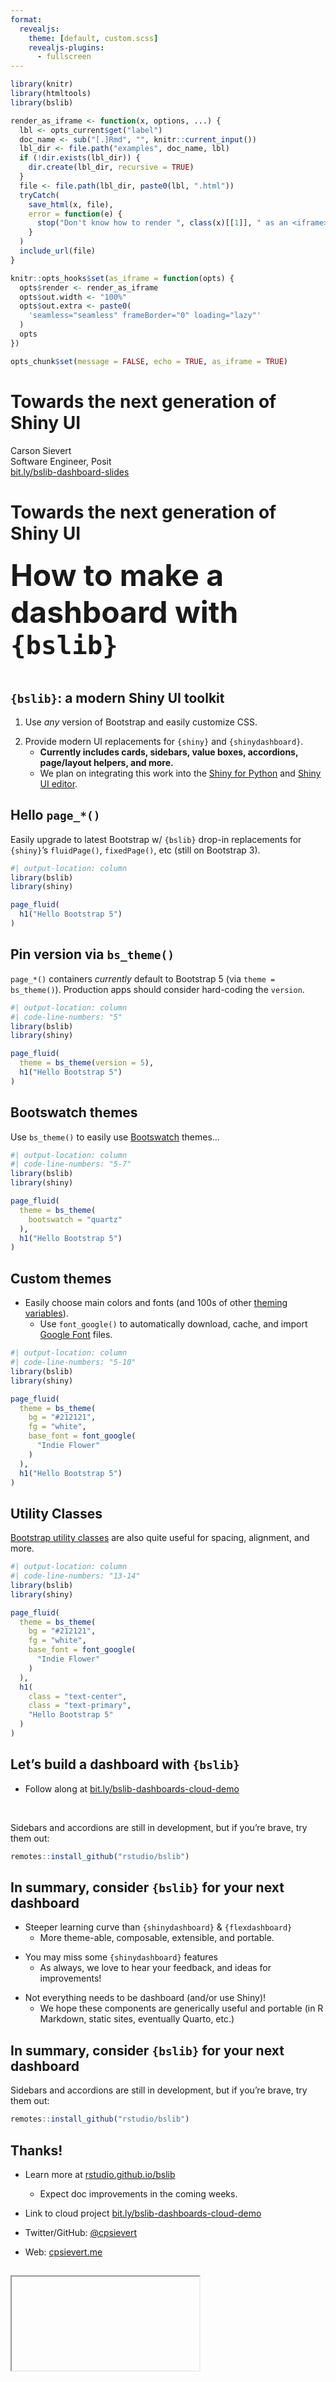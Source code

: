 ```yaml
---
format: 
  revealjs:
    theme: [default, custom.scss]
    revealjs-plugins:
      - fullscreen
---
```


```r
library(knitr)
library(htmltools)
library(bslib)

render_as_iframe <- function(x, options, ...) {
  lbl <- opts_current$get("label")
  doc_name <- sub("[.]Rmd", "", knitr::current_input())
  lbl_dir <- file.path("examples", doc_name, lbl)
  if (!dir.exists(lbl_dir)) {
    dir.create(lbl_dir, recursive = TRUE)
  }
  file <- file.path(lbl_dir, paste0(lbl, ".html"))  
  tryCatch(
    save_html(x, file),
    error = function(e) {
      stop("Don't know how to render ", class(x)[[1]], " as an <iframe>")
    }
  )
  include_url(file)
}

knitr::opts_hooks$set(as_iframe = function(opts) {
  opts$render <- render_as_iframe
  opts$out.width <- "100%"
  opts$out.extra <- paste0(
    'seamless="seamless" frameBorder="0" loading="lazy"'
  )
  opts
})

opts_chunk$set(message = FALSE, echo = TRUE, as_iframe = TRUE)
```

# Towards the next generation of Shiny UI {.title-slide background-image="ship.webp" background-size="contain"}

Carson Sievert  
Software Engineer, Posit  
[bit.ly/bslib-dashboard-slides](https://bit.ly/bslib-dashboard-slides)

# Towards the next generation of Shiny UI {.title-slide .title-slide-strike background-image="ship.webp" background-size="contain"}

::: {style='visibility:hidden;'}
Carson Sievert
Software Engineer, Posit
[bit.ly/bslib-dashboard-slides](https://bit.ly/bslib-dashboard-slides)
:::

::: {style='font-size:3rem; font-weight:700; margin-top:-4rem;'}
How to make a dashboard with `{bslib}`
:::

## `{bslib}`: a modern Shiny UI toolkit

1.  Use *any* version of Bootstrap and easily customize CSS.

::: {.incremental}
2.  Provide modern UI replacements for `{shiny}` and `{shinydashboard}`.
    -  <b>Currently includes cards, sidebars, value boxes, accordions, page/layout helpers, and more.</b>
    -  We plan on integrating this work into the [Shiny for Python](https://shiny.rstudio.com/py/) and [Shiny UI editor](https://rstudio.github.io/shinyuieditor/).
:::


## Hello `page_*()`

::: {.font-sm}
Easily upgrade to latest Bootstrap w/ `{bslib}` drop-in replacements for `{shiny}`'s `fluidPage()`, `fixedPage()`, etc (still on Bootstrap 3).
:::

```r
#| output-location: column
library(bslib)
library(shiny)

page_fluid(
  h1("Hello Bootstrap 5")
)
```

## Pin version via `bs_theme()`

::: {.font-sm}
`page_*()` containers _currently_ default to Bootstrap 5 (via `theme = bs_theme()`). Production apps should consider hard-coding the `version`.
:::

```r
#| output-location: column
#| code-line-numbers: "5"
library(bslib)
library(shiny)

page_fluid(
  theme = bs_theme(version = 5),
  h1("Hello Bootstrap 5")
)
```


## Bootswatch themes

::: {.font-sm}
Use `bs_theme()` to easily use [Bootswatch](https://bootswatch.com) themes...
:::

```r
#| output-location: column
#| code-line-numbers: "5-7"
library(bslib)
library(shiny)

page_fluid(
  theme = bs_theme(
    bootswatch = "quartz"
  ),
  h1("Hello Bootstrap 5")
)
```


## Custom themes

::: {.font-sm}
- Easily choose main colors and fonts (and 100s of other [theming variables](https://rstudio.github.io/bslib/articles/bs5-variables.html)).
    - Use `font_google()` to automatically download, cache, and import [Google Font](https://fonts.google.com/) files.
:::

```r
#| output-location: column
#| code-line-numbers: "5-10"
library(bslib)
library(shiny)

page_fluid(
  theme = bs_theme(
    bg = "#212121", 
    fg = "white",
    base_font = font_google(
      "Indie Flower"
    )
  ),
  h1("Hello Bootstrap 5")
)
```


## Utility Classes

::: {.font-sm}
[Bootstrap utility classes](https://getbootstrap.com/docs/5.3/utilities/text/) are also quite useful for spacing, alignment, and more. 
:::

```r
#| output-location: column
#| code-line-numbers: "13-14"
library(bslib)
library(shiny)

page_fluid(
  theme = bs_theme(
    bg = "#212121",
    fg = "white",
    base_font = font_google(
      "Indie Flower"
    )
  ),
  h1(
    class = "text-center", 
    class = "text-primary",
    "Hello Bootstrap 5"
  )
)
```

## Let's build a dashboard with `{bslib}`

- Follow along at [bit.ly/bslib-dashboards-cloud-demo](https://bit.ly/bslib-dashboards-cloud-demo)

<br>

::: callout-caution

Sidebars and accordions are still in development, but if you're brave, try them out:

```r
remotes::install_github("rstudio/bslib")
```

:::


<!--
## `{bslib}` components {.smaller .scrollable}

::: {.columns}

::: {.column}
1. `card()`
    - Group related information with borders and padding.
2. `sidebar()` + `layout_sidebar()`
    - Flexible, collapsing, sidebar layout.
3. `value_box()`
    - Highlight a value with a title.
:::

::: {.column}
4. `accordion()`
    - Collapsible content panels.
5. `layout_column_wrap()`
    - Wrap a 1d sequence of UI elements into a responsive 2d grid. 
6. A more complete grammar of `nav()`-igation components.
    - Among other things, introduces card-based navs (e.g., `navs_tab_card()`).
:::

:::

::: {.fragment}
### That's basically all one needs for a dashboard!
:::
-->


## In summary, consider `{bslib}` for your next dashboard {.smaller}

::: {.fragment}
-  Steeper learning curve than `{shinydashboard}` & `{flexdashboard}`
    - More theme-able, composable, extensible, and portable.
:::

::: {.fragment}
- You may miss some `{shinydashboard}` features
    - As always, we love to hear your feedback, and ideas for improvements!
:::

::: {.fragment}
-  Not everything needs to be dashboard (and/or use Shiny)! 
    - We hope these components are generically useful and portable (in R Markdown, static sites, eventually Quarto, etc.)
:::

## In summary, consider `{bslib}` for your next dashboard

::: callout-caution

Sidebars and accordions are still in development, but if you're brave, try them out:

```r
remotes::install_github("rstudio/bslib")
```

:::

## Thanks!

-  Learn more at [rstudio.github.io/bslib](https://rstudio.github.io/bslib)
    - Expect doc improvements in the coming weeks.

- Link to cloud project [bit.ly/bslib-dashboards-cloud-demo](https://bit.ly/bslib-dashboards-cloud-demo)

- Twitter/GitHub: [@cpsievert](https://twitter.com/cpsievert)

- Web: [cpsievert.me](https://cpsievert.me)

## {fullscreen=true}

<iframe class="r-stretch" data-src="https://testing-apps.shinyapps.io/flights"></iframe>